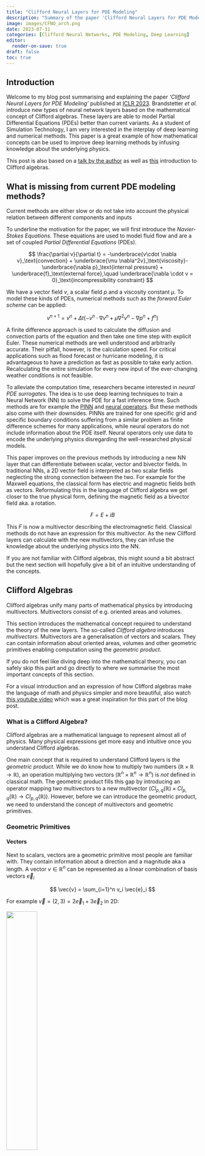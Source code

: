 ```yaml
---
title: "Clifford Neural Layers for PDE Modeling"
description: "Summary of the paper 'Clifford Neural Layers for PDE Modeling' published at ICLR 2023"
image: images/CFNO_arch.png
date: 2023-07-31
categories: [Clifford Neural Networks, PDE Modeling, Deep Learning]
editor:
  render-on-save: true
draft: false
toc: true
---
```


## Introduction

Welcome to my blog post summarising and explaining the paper _'Clifford Neural Layers for PDE Modeling'_ published at [ICLR 2023](https://iclr.cc/virtual/2023/poster/11825). Brandstetter _et al._ introduce new types of neural network layers based on the mathematical concept of Clifford algebras. These layers are able to model Partial Differential Equations (PDEs) better than current variants. As a student of Simulation Technology, I am very interested in the interplay of deep learning and numerical methods. This paper is a great example of how mathematical concepts can be used to improve deep learning methods by infusing knowledge about the underlying physics.

This post is also based on a [talk by the author](https://www.youtube.com/watch?v=VXziLgMIWf8) as well as [this](https://www.youtube.com/watch?v=60z_hpEAtD8) introduction to Clifford algebras.

## What is missing from current PDE modeling methods?

::: {.callout-note appearance="simple" collapse="true" title="TLDR"}
Current methods are either slow or do not take into account the physical relation between different components and inputs
:::

To underline the motivation for the paper, we will first introduce the _Navier-Stokes Equations_. These equations are used to model fluid flow and are a set of coupled _Partial Differential Equations_ (PDEs).

$$
  \frac{\partial v}{\partial t} = -\underbrace{v\cdot \nabla v}_\text{convection} + \underbrace{\mu \nabla^2v}_\text{viscosity}-\underbrace{\nabla p}_\text{internal pressure} + \underbrace{f}_\text{external force},\quad \underbrace{\nabla \cdot v = 0}_\text{incompressibility constraint}
$$

We have a vector field $v$, a scalar field $p$ and a viscosity constant $\mu$. To model these kinds of PDEs, numerical methods such as the _forward Euler scheme_ can be applied:

$$
  v^{n+1} = v^n + \Delta t \left(-v^n \cdot \nabla v^n + \mu \nabla^2v^n - \nabla p^n + f^n\right)
$$

A finite difference approach is used to calculate the diffusion and convection parts of the equation and then take one time step with explicit Euler. These numerical methods are well understood and arbitrarily accurate. Their pitfall, however, is the calculation speed. For critical applications such as flood forecast or hurricane modeling, it is advantageous to have a prediction as fast as possible to take early action. Recalculating the entire simulation for every new input of the ever-changing weather conditions is not feasible.

To alleviate the computation time, researchers became interested in _neural PDE surrogates_. The idea is to use deep learning techniques to train a Neural Network (NN) to solve the PDE for a fast inference time.
Such methods are for example the [PINN](https://www.sciencedirect.com/science/article/abs/pii/S0021999118307125) and [neural operators](https://arxiv.org/abs/2003.03485).
But these methods also come with their downsides. PINNs are trained for one specific grid and specific boundary conditions suffering from a similar problem as finite difference schemes for many applications, while neural operators do not include information about the PDE itself. Neural operators only use data to encode the underlying physics disregarding the well-researched physical models.

This paper improves on the previous methods by introducing a new NN layer that can differentiate between scalar, vector and bivector fields. In traditional NNs, a 2D vector field is interpreted as two scalar fields neglecting the strong connection between the two. For example for the Maxwell equations, the classical form has electric and magnetic fields both as vectors. Reformulating this in the language of Clifford algebra we get closer to the true physical form, defining the magnetic field as a bivector field aka. a rotation.

$$
  F = E + iB
$$

This $F$ is now a multivector describing the electromagnetic field. Classical methods do not have an expression for this multivector. As the new Clifford layers can calculate with the new multivectors, they can infuse the knowledge about the underlying physics into the NN.

If you are not familiar with Clifford algebras, this might sound a bit abstract but the next section will hopefully give a bit of an intuitive understanding of the concepts.

## Clifford Algebras

::: {.callout-note appearance="simple" collapse="true" title="TLDR"}
Clifford algebras unify many parts of mathematical physics by introducing multivectors. Multivectors consist of e.g. oriented areas and volumes.
:::

This section introduces the mathematical concept required to understand the theory of the new layers. The so-called _Clifford algebra_ introduces _multivectors_. Multivectors are a generalisation of vectors and scalars. They can contain information about oriented areas, volumes and other geometric primitives enabling computation using the _geometric product_.

If you do not feel like diving deep into the mathematical theory, you can safely skip this part and go directly to where we summarise the most important concepts of this section.

For a visual introduction and an expression of how Clifford algebras make the language of math and physics simpler and more beautiful, also watch [this youtube video](https://www.youtube.com/watch?v=60z_hpEAtD8) which was a great inspiration for this part of the blog post.

### What is a Clifford Algebra?

Clifford algebras are a mathematical language to represent almost all of physics. Many physical expressions get more easy and intuitive once you understand Clifford algebras.

One main concept that is required to understand Clifford layers is the _geometric product_. While we do know how to multiply two numbers ($\mathbb{R}\times\mathbb{R}\rightarrow\mathbb{R}$), an operation multiplying two vectors ($\mathbb{R}^n\times\mathbb{R}^n\rightarrow\mathbb{R}^n$) is _not_ defined in classical math.
The geometric product fills this gap by introducing an operator mapping two multivectors to a new multivector ($Cl_{p,q}(\mathbb{R})\times Cl_{p,q}(\mathbb{R})\rightarrow Cl_{p,q}(\mathbb{R})$). However, before we can introduce the geometric product, we need to understand the concept of multivectors and geometric primitives.

### Geometric Primitives

#### Vectors

Next to scalars, vectors are a geometric primitive most people are familiar with. They contain information about a direction and a magnitude aka a length.
A vector $v\in \mathbb{R}^n$ can be represented as a linear combination of basis vectors $\vec{e}_i$

$$
  \vec{v} = \sum_{i=1}^n v_i \vec{e}_i
$$

For example $\vec{v}=(2,3) = 2\vec{e}_1 + 3\vec{e}_2$ in 2D:

![](images/Basis_Vectors.png){width="40%" fig-align="center"}

What can we do with these vectors? We can add them, subtract them and multiply them with a scalar. This is all that is needed to form a vector space. The closest thing we have to a multiplication of two vectors for general $n$ is the dot product being defined on the spaces $\mathbb{R}^n \times \mathbb{R}^n \rightarrow \mathbb{R}$. We compute it by summing the products of the individual components:

$$
  v\cdot w = \sum_{i=1}^n v_i w_i
$$

#### Bivectors

Introducing a new geometric primitive, we will talk about _Bivectors_. These bivectors are an "oriented area". Just as vectors are an expression of a direction with their magnitude being their length, bivectors are an expression of an orientation with the magnitude being the area:

![](images/Bivectors_intro.png){width="50%" fig-align="center"}

Both of the above are 2D bivectors, as the shape of the area is not part of the definition. A bivector only consists of an orientation and an area. You can imagine the difference between a line and a vector as similar to the difference between a plane and a bivector. A line is an object with shapes, curves and a length while a vector is not defined at a specific location in space but has a direction and a length.

##### Bivector Operations

To calculate with bivectors, we first represent them in a basis. The basis in 3D consists of the areas spanned by the unit vectors i.e. $\vec{e}_1 \wedge \vec{e}_2$ and $\vec{e}_2 \wedge \vec{e}_3$ and $\vec{e}_3 \wedge \vec{e}_1$. This is called the _wedge_ or _outer_ product and we will see later what it represents in detail.

![](images/Bivector_basis.png){width="40%" fig-align="center"}

With this definition of a basis, we can now represent a bivector as a linear combination of the basis bivectors:

$$
\begin{aligned}
  A &= a_1 (\vec{e}_1 \wedge \vec{e}_2) + a_2 (\vec{e}_2 \wedge \vec{e}_3) + a_3 (\vec{e}_3 \wedge \vec{e}_1) \\
  &= a_1 \; \vec{e}_1\vec{e}_2 + a_2 \; \vec{e}_2\vec{e}_3 + a_3 \; \vec{e}_3\vec{e}_1
\end{aligned}
$$

We introduced a new notation to avoid the clutter of the wedge product.
When adding two bivectors, we can just add their components in the basis:

$$
  A + B = (a_1 + b_1) \; \vec{e}_1\vec{e}_2 + (a_2 + b_2) \; \vec{e}_2\vec{e}_3 + (a_3 + b_3) \; \vec{e}_3\vec{e}_1
$$

Multiplication with a scalar is also similar to vectors, instead of the length being amplified, the area of bivectors is scaled.

#### Trivectors and k-vectors

We can now expand this concept further into _Trivectors_. Trivectors are oriented volumes and their magnitude is their volume. $k$-vectors are oriented $k$-dimensional volumes.

![](images/Trivectors_intro.png){width="17%" fig-align="center"}

#### Multivectors

All of these concepts can be combined into _multivectors_. Multivectors are a linear combination of all of the above. This means that a multivector has a scalar part, a vector part, a bivector part, a trivector part and so on. In 2D for example, a multivector has 4 components:

$$
  M = m_0 + m_1 \vec{e}_1 + m_2 \vec{e}_2 + m_3 \vec{e}_1\vec{e}_2,
$$

and in 3D it has 8 components:

$$
  M = m_0 + m_1 \vec{e}_1 + m_2 \vec{e}_2 + m_3 \vec{e}_3 + m_4 \vec{e}_1\vec{e}_2 + m_5 \vec{e}_2\vec{e}_3 + m_6 \vec{e}_3\vec{e}_1 + m_7 \vec{e}_1\vec{e}_2\vec{e}_3
$$

Adding two multivectors is just adding their components in the respective basis. For multiplication, we can use the _geometric product_.

### Geometric Product

We now have different geometric primitives and now want to compute with them.
Before directly jumping to the geometric product, let's first look at the _outer product_ or _wedge product_. The wedge product is a product between two vectors that returns a bivector.

The wedge product expresses the area spanned by two vectors. For example, the area spanned by $\vec{e}_1$ and $\vec{e}_2$ is the unit area.

The area of a vector with itself is zero as it is parallel to itself, so $\vec{e}_1 \wedge \vec{e}_1 = 0$.
The wedge product of two arbitrary vectors $\vec{a}$ and $\vec{b}$ is therefore:

$$
\begin{aligned}
\vec{a} \wedge \vec{b} &= (a_1 \;\vec{e}_1 + a_2 \;\vec{e}_2) \wedge (b_1 \;\vec{e}_1 + b_2 \;\vec{e}_2) \\
                       &= a_1 b_1 \;\vec{e}_1 \wedge \vec{e}_1 + a_1 b_2 \;\vec{e}_1 \wedge \vec{e}_2 + a_2 b_1 \;\vec{e}_2 \wedge \vec{e}_1 + a_2 b_2 \;\vec{e}_2 \wedge \vec{e}_2 \\
                       &= a_1 b_2 \;\vec{e}_1 \wedge \vec{e}_2 - a_2 b_1 \;\vec{e}_1 \wedge \vec{e}_2 \\
\end{aligned}
$$

Or represented graphically:

![](images/Wedge_product.png){width="50%" fig-align="center"}

The direction in which the area is oriented is given by the order of the vectors. This means $\vec{a} \wedge \vec{b} = - \vec{a} \wedge \vec{b}$.

Now back to the geometric product.
Without interpreting, see what happens if we multiply two 2D vectors by multiplying their components:

$$
\begin{aligned}
\vec{a} \vec{b} &= (a_1 \;\vec{e}_1 + a_2 \;\vec{e}_2) (b_1 \;\vec{e}_1 + b_2 \;\vec{e}_2) \\
                &= a_1 b_1 \;\underbrace{\vec{e}_1 \vec{e}_1}_{=1} + a_1 b_2 \;\vec{e}_1 \vec{e}_2 + a_2 b_1 \;\vec{e}_2 \vec{e}_1 + a_2 b_2 \;\underbrace{\vec{e}_2 \vec{e}_2}_{=1} \\
                &= a_1 b_1 \; 1 + a_1 b_2 \;\vec{e}_1 \vec{e}_2 + a_2 b_1 \;\vec{e}_2 \vec{e}_1 + a_2 b_2 \; 1 \\
                &= a_1 b_1+ a_2 b_2 + a_1 b_2 \;\vec{e}_1 \vec{e}_2 - a_2 b_1 \;\vec{e}_1 \vec{e}_2  \\
                &= \underbrace{(a_1 b_1+ a_2 b_2)}_{\text{scalar}} + \underbrace{(a_1 b_2 - a_2 b_1) \;\vec{e}_1 \vec{e}_2}_{\text{bivector}} \\
\Rightarrow\vec{a} \vec{b} &:= \vec{a}\cdot\vec{b} + \vec{a}\wedge\vec{b}
\end{aligned}
$$

We have found an expression of the geometric product between two vectors in terms of the dot product and the wedge product. By analysing the calculation we notice that the area spanned by $\vec{e}_1$ and $\vec{e}_1$ has no orientation as the vector is parallel to itself. We can therefore set the geometric product $\vec{e}_1 \vec{e}_1 = 1$. The same thing happens for $\vec{e}_2 \vec{e}_2 = 1$. This makes sense if we apply this new definition to our basis vectors:

$$
\vec{e}_1 \vec{e}_1 = \vec{e}_1 \cdot \vec{e}_1 + \underbrace{\vec{e}_1 \wedge \vec{e}_1}_{=0} = \| \vec{e}_1 \|^2 = 1
$$

The fact that we add a scalar $\vec{a}\cdot\vec{b}$ to a bivector $\vec{a}\wedge\vec{b}$ might seem strange as we do not have to have an algebraic interpretation for this addition. However, if we work with complex numbers we do the same, we just add a real number to a complex number without letting them interact with one another. The same thing happens here. We add a scalar to a bivector.

To compute an arbitrary geometric product of any multivector we can use the following algorithm:

1. Express the multivectors as a sum of basis elements
2. Use the fact that $\vec{e}_i \vec{e}_i = 1$ and $\vec{e}_i \vec{e}_j = - \vec{e}_j \vec{e}_i$ to simplify the expression
3. Collect the terms with the same basis elements

::: {.callout-tip collapse="true"}

## Other Examples and Additions
1. The geometric product of two arbitrary multivectors $\vec{n}, \vec{m}$:

$$
\begin{aligned}
\vec{n} \vec{m}
&= (n_0 + n_1 \;\vec{e}_1 + n_2 \; \vec{e}_2 + n_3 \; \vec{e}_1\vec{e}_2)(m_0 + m_1 \;\vec{e}_1 + m_2 \; \vec{e}_2 + m_3 \; \vec{e}_1\vec{e}_2)\\
&= n_0 m_0 + n_0 m_1 \;\vec{e}_1 + n_0 m_2 \; \vec{e}_2 + n_0 m_3 \; \vec{e}_1\vec{e}_2 \\
& \quad + n_1 m_0 \;\vec{e}_1 + n_1 m_1 \;\vec{e}_1\vec{e}_1 + n_1 m_2 \; \vec{e}_1\vec{e}_2 + n_1 m_3 \; \vec{e}_1\vec{e}_1\vec{e}_2 \\
& \quad + n_2 m_0 \; \vec{e}_2 + n_2 m_1 \; \vec{e}_2\vec{e}_1 + n_2 m_2 \; \vec{e}_2\vec{e}_2 + n_2 m_3 \; \vec{e}_2\vec{e}_1\vec{e}_2 \\
& \quad + n_3 m_0 \; \vec{e}_1\vec{e}_2 + n_3 m_1 \; \vec{e}_1\vec{e}_1\vec{e}_2 + n_3 m_2 \; \vec{e}_1\vec{e}_2\vec{e}_2 + n_3 m_3 \; \vec{e}_1\vec{e}_2\vec{e}_1\vec{e}_2 \\
&= n_0 m_0 + n_0 m_1 \;\vec{e}_1 + n_0 m_2 \; \vec{e}_2 + n_0 m_3 \; \vec{e}_1\vec{e}_2 \\
& \quad + n_1 m_0 \;\vec{e}_1 + n_1 m_1 \; 1 + n_1 m_2 \; \vec{e}_1\vec{e}_2 + n_1 m_3 \; \vec{e}_2 \\
& \quad + n_2 m_0 \; \vec{e}_2 - n_2 m_1 \; \vec{e}_1\vec{e}_2 + n_2 m_2 \; 1 - n_2 m_3 \; \vec{e}_1\\
& \quad + n_3 m_0 \; \vec{e}_1\vec{e}_2 - n_3 m_1 \; \vec{e}_1\vec{e}_2 + n_3 m_2 \; \vec{e}_1 - n_3 m_3 \; 1 \\
&= (n_0 m_0 + n_1 m_1 + n_2 m_2 + n_3 m_3) \\
& \quad + (n_0 m_1 + n_1 m_0 - n_2 m_3 + n_3 m_2) \; \vec{e}_1 \\
& \quad + (n_0 m_2 + n_1 m_3 + n_2 m_0 - n_3 m_1) \; \vec{e}_2 \\
& \quad + (n_0 m_3 - n_1 m_2 + n_2 m_1 + n_3 m_0) \; \vec{e}_1\vec{e}_2 \\
\end{aligned}
$$

2. The geometric product of a vector with itself
   $$
   \vec{a} \vec{a} = \vec{a} \cdot \vec{a} + \vec{a} \wedge \vec{a} = \vec{a} \cdot \vec{a} = ||\vec{a}||^2
   $$
   revealing the inverse of a vector regarding the geometric product: $\vec{a}^{-1} = \frac{\vec{a}}{||\vec{a}||^2}$ because $\vec{a} \vec{a}^{-1} = \vec{a} \frac{\vec{a}}{||\vec{a}||^2} = \frac{\vec{a} \vec{a}}{||\vec{a}||^2} = \frac{||\vec{a}||^2}{||\vec{a}||^2} = 1$
3. Because the outer product is not commutative, we have to be careful with the order of the vectors in the geometric product.

   $$
   \vec{a} \vec{b} = \vec{a} \cdot \vec{b} + \vec{a} \wedge \vec{b}
   $$

   but

   $$
   \vec{b} \vec{a} = \vec{b} \cdot \vec{a} + \vec{b} \wedge \vec{a} = \vec{a} \cdot \vec{b} - \vec{a} \wedge \vec{b}.
   $$

   From this we can derive expressions of the outer product $\vec{a} \wedge \vec{b} = \frac{1}{2} (\vec{a} \vec{b} - \vec{b} \vec{a})$ and for the inner product $\vec{a} \cdot \vec{b} = \frac{1}{2} (\vec{a} \vec{b} + \vec{b} \vec{a})$ in terms of the geometric product

4. An arbitrary vector multiplication in 3D:
   $$
   \begin{aligned}
   \vec{a} \vec{b} &= (a_1 \vec{e}_1 + a_2 \vec{e}_2 + a_3 \vec{e}_3) (b_1 \vec{e}_1 + b_2 \vec{e}_2 + b_3 \vec{e}_3) \\
                   &= a_1 b_1 \vec{e}_1 \vec{e}_1 + a_1 b_2 \vec{e}_1 \vec{e}_2 + a_1 b_3 \vec{e}_1 \vec{e}_3 + a_2 b_1 \vec{e}_2 \vec{e}_1 + a_2 b_2 \vec{e}_2 \vec{e}_2 + a_2 b_3 \vec{e}_2 \vec{e}_3 + a_3 b_1 \vec{e}_3 \vec{e}_1 + a_3 b_2 \vec{e}_3 \vec{e}_2 + a_3 b_3 \vec{e}_3 \vec{e}_3 \\
                   % for same basis vectors, the inner product is 1
                   &= a_1 b_1 + a_1 b_2 \vec{e}_1 \vec{e}_2 + a_1 b_3 \vec{e}_1 \vec{e}_3 + a_2 b_1 \vec{e}_2 \vec{e}_1 + a_2 b_2 + a_2 b_3 \vec{e}_2 \vec{e}_3 + a_3 b_1 \vec{e}_3 \vec{e}_1 + a_3 b_2 \vec{e}_3 \vec{e}_2 + a_3 b_3 \\
                   % switch order of different basis vectors at cost of minus sign
                   &= a_1 b_1 + a_1 b_2 \vec{e}_1 \vec{e}_2 + a_1 b_3 \vec{e}_1 \vec{e}_3 - a_2 b_1 \vec{e}_1 \vec{e}_2 + a_2 b_2 + a_2 b_3 \vec{e}_2 \vec{e}_3 - a_3 b_1 \vec{e}_1 \vec{e}_3 - a_3 b_2 \vec{e}_2 \vec{e}_3 + a_3 b_3 \\
                   % group scalar and bivector terms
                   &= \underbrace{a_1 b_1 + a_2 b_2 + a_3 b_3}_{\vec{a} \cdot \vec{b}} + \underbrace{(a_1 b_2 - a_2 b_1) \vec{e}_1 \vec{e}_2 + (a_1 b_3 - a_3 b_1) \vec{e}_1 \vec{e}_3 + (a_2 b_3 - a_3 b_2) \vec{e}_2 \vec{e}_3}_{=:\vec{a} \wedge \vec{b}} \\
                   % use definition of inner and outer product
                   &= \vec{a} \cdot \vec{b} + \vec{a} \wedge \vec{b}
   \end{aligned}
   $$
5. Sidenote: compare the outer product to the cross product:
   $$
   \begin{aligned}
   \vec{a} \wedge \vec{b} &= (a_1 b_2 - a_2 b_1) \vec{e}_1 \vec{e}_2 + (a_1 b_3 - a_3 b_1) \vec{e}_1 \vec{e}_3 + (a_2 b_3 - a_3 b_2) \vec{e}_2 \vec{e}_3 \\
   \vec{a} \times \vec{b} &= (a_1 b_2 - a_2 b_1) \vec{e}_3 - (a_1 b_3 - a_3 b_1) \vec{e}_2 - (a_2 b_3 - a_3 b_2) \vec{e}_1 \\
   \end{aligned}
   $$

:::

### Pseudoscalars

The last concept to fully understand the paper (which we will come back to, I promise) is that of pseudoscalars.
In 2D a multivector only has one bivector component unlike in 3D where the multivector is composed of three bivectors. This means that the bivector part in 3D also has an orientation.
You can imagine this as with vectors stepping from 1D to 2D. In 1D a multivector only consists of a single number. In 2D there is now an orientation in space represented by two vector components. Same thing for the step to 3D. In 3D there is now an orientation of an area in 3D space whereas in 2D a bivector could only lie in the 2D plane.
We name the primitive that only consists of one component a pseudoscalar.

To make it more clear, let's give the unit pseudoscalar a name: $\vec{e}_1 \vec{e}_2 =: i$. Do you see the connection to complex numbers? Let's multiply $i$ with itself:

$$
\begin{aligned}
i^2 &= (\vec{e}_1 \vec{e}_2) (\vec{e}_1 \vec{e}_2) \\
    &= \vec{e}_1 \vec{e}_2 \vec{e}_1 \vec{e}_2 \\
    &= -\vec{e}_1 \vec{e}_1 \vec{e}_2 \vec{e}_2 \\
    &= -1
\end{aligned}
$$

Computing the geometric product between a vector and the pseudoscalar $i$ rotates the vector by 90 degrees in space.
The connection to complex numbers, therefore becomes clearer: The complex number $1$ is the unit scalar. Then $1\cdot i$ is rotated by 90 degrees in the complex plane and just the imaginary unit $i$.

Indeed, the geometric algebra in 2D is isomorphic to the complex numbers.
The same can be done for 3D, where the unit pseudoscalar is $\vec{e}_1 \vec{e}_2 \vec{e}_3 =: i$.
In 3D the geometric algebra is isomorphic to the _[quaternions](https://en.wikipedia.org/wiki/Quaternion "Wikipedia: Quaternions")_ which are basically complex numbers with three imaginary units. Quaternions are often used in computer graphics to represent rotations. The paper also makes use of this fact to create _Roational Clifford CNN layers_.

::: {.callout-tip collapse="true"}
## Connection to the cross product

If we calculate the product of a vector and $i$ in 3D, it is always a bivector:
$$ \vec{e}_1i = \vec{e}_1 \vec{e}_1\vec{e}_2\vec{e}_3 = \vec{e}_2\vec{e}_3$$
This bivector follows the right-hand rule discussed earlier. If the thumb points in the direction of $\vec{e}_1$ the other fingers point in the direction of the bivector spanned by $\vec{e}_2$ and $\vec{e}_3$.
As this holds for any vector, bivectors can be represented by their normal vectors in 3D. In fact:
      $$
      \vec{a} \wedge \vec{b} = i (\vec{a} \times \vec{b})
      $$
Now we don't need cross-product anymore!
One nice example is Torque $N$:
$$\vec{N} = \vec{r} \times \vec{F}$$
Here the torque is a vector pointing in the direction of the axis of rotation. However, if we replace this with the outer product
$$\vec{N} = \vec{r} \wedge \vec{F}$$
 we get a bivector. This bivector is a rotation object that rotates the vector $\vec{r}$ into the direction of $\vec{F}$ which to me is a much more intuitive way to thinking about torque.

:::

### Summary of Clifford Algebra

We have now introduced the different geometric primitives scalars, vectors, bivectors, trivectors and so on. An object in the Clifford algebra is called a multivector. A multivector is a sum of different geometric primitives.

To calculate the geometric product between two multivectors we use the distributive law and the geometric product between the different unit primitives.

The pseudoscalar in 2D is a bivector and in 3D a trivector as it is the highest possible geometric primitive in the respective dimensions.
We denote the pseudoscalar with $i$.

The main takeaway from this section is that we now have objects that can represent vectors and scalars. We can take these multivectors and multiply them with each other using the geometric product to get a modified multivector. Switching normal multiplications with the geometric product is the basis of this paper.

## [Fourier Neural Operators](https://arxiv.org/pdf/2010.08895.pdf)

::: {.callout-note appearance="simple" collapse="true" title="TLDR"}
Fourier Neural operators are an efficient way to learn operators. They map one function space to a solution function space.
:::

We have now introduced the Clifford algebra and turn towards machine learning. The paper utilises different types of network architectures, notably the _Fourier Neural Operator_ which needs further explanation. We split this into two parts: First, we will discuss the _Neural Operator_ and then the _Fourier Neural Operator_ as an extension of the former.

### Neural Operators

Neural Operators are a type of neural architecture that can be used to solve partial differential equations (PDEs). These models learn to approximate operators instead of functions, which is very helpful for PDEs.

One such use case would be the Laplacian operator that is used e.g. in the Poisson partial differential equation.

$$
\Delta u = f
$$

All PDEs can be expressed using Green's function $G$. In this case, this would be:

$$
u(x) = \int G(x, y) f(y) dy \text{ with } \Delta G(x, y) = \delta(x - y)
$$

For the Laplace problem, this Green's Function is (see [on wikipedia](https://en.wikipedia.org/wiki/Green's_function#Table_of_Green's_functions))

$$
G(x, y) = \frac{1}{2\pi} \ln\|x - y\|_2
$$

The Green's function has to be continuous. As we know, neural networks are universal approximators, therefore a network can approximate the Green's function. This is the idea behind neural operators.

Advantages:

- The neural operator can be applied to any right-hand side $f$ and any mesh $x$.
- The operator only needs to be trained once for a PDE and then takes the different initial conditions as input to output a problem-specific solution. This is in contrast to the finite element method, where the mesh needs to be refined for every slight change in the problem.
- Neural operators only require data to learn a PDE, with no knowledge of the underlying mathematics.

The problem so far:

The integral in the above equation is expensive to evaluate. Fourier neural operators transform this expression into a convolution in the Fourier domain, where it becomes a simple point-wise multiplication and thereby much faster to evaluate.

### Fourier Neural operators

Putting the theory of neural operators behind us, Fourier neural operators are a type of neural operator that uses the Fourier transform to speed up the evaluation of the integral. In practice, we create a neural network that takes in the initial conditions and outputs the solution or the next time step of the PDE. One layer of the network takes in a signal, applies a Fourier transform, linearly transforms it using learned weights and then reverts back to the signal domain. Two more things are important: High frequencies are discarded before transforming back and also a residual connection is added. The architecture is shown below.

![](images/fourier_operator.png){width="80%" fig-align="center"}

Now to the main motivation of this paper: The authors argue that the linear transformation does not take into account the connection between different vector components. The structure is destroyed. Imagine $f$ consisting of two quantities, pressure $p$ and velocity $\vec{v}$ as for simple weather models. The linear transformation would not take into account that the pressure is scalar whereas the velocity is a vector. In a traditional neural network, the $p$, $v_x$ and $v_y$ would be three different channels of the input $f$ ignoring the strong coupling between the two vector components. For this reason, the authors introduce a new type of layer that preserves this structure.

## Clifford Neural Layers

Just as with complex neural networks, the idea of Clifford neural networks is simple as long as the foundational mathematics is well understood: Replace the scalars in a neural network with multivectors and use the geometric product instead of the product of two scalars.
For complex numbers, this has already been done by [Trabesi _et al_.](https://arxiv.org/abs/1705.09792) replacing the real convolution of a convolutional neural network with a complex counterpart.

In the following, we go through the different newly introduced layers and explain their background.

### Clifford CNN layers
::: {.callout-note appearance="simple" collapse="true" title="TLDR"}
Clifford CNN Layers replace the pixel-wise multiplication of the convolution by a geometric product on multivectors.
:::

In a traditional CNN, the input $f$ is convolved with weights $w$:

$$
\left[f \star w^{i}\right](x)=\sum_{y \in \mathbb{Z}^{2}}\left\langle f(y), w^{i}(y-x)\right\rangle=\sum_{y \in \mathbb{Z}^{2}} \sum_{j=1}^{c_{\text {in }}} f^{j}(y) w^{i, j}(y-x)
$$

**Gif für einen channel einer convolution**

The weights $w$ consist of $c_{out}$ filters, each of which is a $c_{in}$-dimensional vector field just like the input $f$. To express the convolution we therefore need to sum over the channels $j$ of the input and the weights for each output channel $i$.
To extend this to multivector fields, we just replace the scalar product $f^j(y) w^{i,j}(y-x)$ with the geometric product of two multivectors $\boldsymbol{f}$ and $\boldsymbol{w}$:

$$
\left[\boldsymbol{f} \star \boldsymbol{w}^{i}\right](x)=\sum_{y \in \mathbb{Z}^{2}} \sum_{j=1}^{c_{\text {in }}} \underbrace{\boldsymbol{f}^{j}(y) \boldsymbol{w}^{i, j}(y-x)}_{\boldsymbol{f}^{j} \boldsymbol{w}^{i, j}: G^{2} \times G^{2} \rightarrow G^{2}} .
$$

To be more specific, $\boldsymbol{f}$ and $\boldsymbol{w}$ are vectors in $G$ which is not the Clifford algebra, but the real vector containing the coefficients of the multivector fields. The multiplication of these two vectors is the geometric product implemented with the basis defined by the Clifford algebra. The output is again a vector which are the coefficients of a multivector field with $c_{out}$ channels.

### Rotational Clifford CNN layers

::: {.callout-note appearance="simple" collapse="true" title="TLDR"}
Rotational Clifford CNN layers make use of quaternions to replace the geometric product with a matrix-vector multiplication.
:::

Rotational Clifford CNN layers are an alternative parametrisation to the above. I mentioned that the 3D Clifford algebra $Cl_{0,2}$ is isomorph to the quaternions where rotations can be realised using a matrix multiplication.
Instead of using the geometric product, we can modify the input using rotations.

$$
\begin{aligned}
{\left[\boldsymbol{f} \star \boldsymbol{w}_{\mathrm{rot}}^i\right](x) } & =\sum_{y \in \mathbb{Z}^2} \sum_{j=1}^{c_{\text {in }}} \boldsymbol{f}^j(y) \boldsymbol{w}_{\mathrm{rot}}^{i, j}(y-x) \\
& =\sum_{y \in \mathbb{Z}^2} \sum_{j=1}^{c_{\text {in }}} \underbrace{\left.\left[\boldsymbol{f}^j(y) \boldsymbol{w}_{\mathrm{rot}}^{i, j}(y-x)\right)\right]_0}_{\text {scalar output }}+\boldsymbol{R}^{i, j}(y-x) \cdot\left(\begin{array}{c}
f_1^j(y) \\
f_2^j(y) \\
f_{12}^j(y)
\end{array}\right)
\end{aligned}
$$

### Clifford Fourier Layers

::: {.callout-note appearance="simple" collapse="true" title="TLDR"}
A normal Fourier layer is modified to receive multivector input by splitting the multivectors into two complex parts on which a Fourier transform can be calculated independently.
:::

The last layer type the authors introduce is the Clifford Fourier layer. These differ a bit in understanding from the Clifford CNN layers because there is no Fourier transform defined for Clifford algebras. Instead, the multivector is split into two complex parts on which a Fourier transform can be calculated independently.

#### Fourier Transform for Multivectors

In formulas, the Fourier transformation is imitated over multivector-fields in 2D in these two parts:

$$
\begin{aligned}
  a &= a_0 + a_1 e_1 + a_2 e_2 + a_{12} e_{12} \\
    &= 1\underbrace{(a_0 + a_{12}i_2)}_\text{spinor part} + e_1\underbrace{(a_1+a_2i_2)}_\text{vector part}
  \end{aligned}
$$

Remember: The pseudoscalar $i$ is the highest grade primitive, e.g. in 2D the bivector and in 3D the trivector. Multiplying a vector with the pseudoscalar is realised as follows

$$
e_1*i = e_1 * e_{12} = e_1e_1e_2 = e_2,
$$

which explains how the vector part can be factored out to get the original vector

With these two parts which can both be interpreted as complex numbers, we can compute a complex Fourier transform.

$$
\begin{aligned}
\hat{\boldsymbol{f}}(\xi)=\mathcal{F}\{\boldsymbol{f}\}(\xi) & =\frac{1}{2 \pi} \int_{\mathbb{R}_2}\left[1(\underbrace{f_0(x)+f_{12}(x) i_2}_{\text {spinor part }})+e_1(\underbrace{f_1(x)+f_2(x) i_2}_{\text {vector part }})\right] e^{-2 \pi i_2\langle x, \xi\rangle} d x \\
& =1\left[\mathcal{F}\left(f_0(x)+f_{12}(x) i_2\right)(\xi)\right]+e_1\left[\mathcal{F}\left(f_1(x)+f_2(x) i_2\right)(\xi)\right]
\end{aligned}
$$

Here you can see that the Fourier transformed vector $\hat{\boldsymbol{f}}$ is again a multivector as the second part is multiplied with $e_i$.

#### Clifford Fourier Neural Operator Layer


![](images/CFNO_arch.png){width="80%" fig-align="center" }

With the above definition of the Fourier transform for multivector fields, we can now define a Clifford Fourier neural operator layer.
The layer consists of these steps:

1. Input signal $f(x)$ gets split into spinor $s(x)$ and vector $v(x)$ parts
2. Fourier transform of spinor and vector parts independently
3. Matrix multiplication of _learned_ multivector weights
4. Inverse Fourier transform
5. Recombine spinor and vector parts

Like in normal Fourier neural operators, frequencies above a cut-off frequency are zero.

For 3D we can analogously construct four separate Fourier transforms that can be combined to emulate a Fourier transform in the 3D multivector space.

## Applications

Clifford layers are very versatile as they can be used as a drop-in replacement for normal layers. This makes application in a wide range of use cases possible. The authors test the Clifford layers in three different contexts:

1. The **Navier-Stokes equations** in 2D
2. The **shallow water equations** for weather prediction
3. The **Maxwell equations** for electromagnetic fields

For each application, a ResNet architecture, and a Fourier neural operator is trained and compared to their respective Clifford counterparts. The architectures of each network are modified to adjust for the different number of parameters. The Clifford layers have more parameters by default.
In all examples, a pseudo ground truth is used to calculate by a traditional simulation.

### 2D Navier-Stokes

::: {.callout-note appearance="simple" collapse="true" title="TLDR"}
Clifford layers can be used to simulate fluid dynamics with higher accuracy than normal layers.
:::

Going back to the previously introduced 2D Navier-Stokes equations, we can now use the Clifford layers to simulate fluid dynamics. The equations are repeated here for convenience:

$$
\frac{\partial v}{\partial t} = -\underbrace{v\cdot \nabla v}_\text{convection} + \underbrace{\mu \nabla^2v}_\text{viscosity}-\underbrace{\nabla p}_\text{internal pressure} + \underbrace{f}_\text{external force}
$$

$f$ is in our case a buoyancy force. They introduce a new scalar that is transported through the velocity field, one real world example would be smoke concentration $s(x)$ in a room that is transported by air. This advection is described by
$$ \frac{ds}{dt}=-v\cdot\nabla s$$
The scalar field only acts on the velocity through the scalar external force i.e. the buoyancy force in our case.

#### Implementation of PDEs for Neural Nets

##### PDE Details

To obtain the training data the PDEs are discretised on a 2D grid as well as in time and solved using a traditional solver.
In this case, a grid with a resolution of $\Delta x=\Delta y = 0.25$, and a temporal resolution of $\Delta t=1.5s$ is used.
Homogeneous Dirichlet boundary conditions for the velocity ($v=0$ at the boundary) are applied. In our example, this would mean that we are in a closed room.
Homogeneous Neumann boundaries $\frac{\partial s}{\partial x}=0$ for the scalar smoke field are used, which in turn means that the smoke does not leave the room or diffuse through the walls.
The scalar field is initialised with Gaussian noise fluctuations and the velocity field as a zero field. The noisy initialisation leads to movement of the smoke field which is transported by the velocity field.

##### Training Details

The unknowns of the problem are combined into a single multivector. This means that the velocity field is combined with the smoke concentration into a multivector in each grid point.
The loss is chosen as the summed Mean Squared Error (SMSE) which is defined as the sum of the MSE over all grid points for all fields and all time steps:

$$
\text{SMSE} = \sum_{t=1}^T \sum_{x\in \text{grid}} \sum_{i=1}^2 \left( v_i(x,t) - \hat{v}_i(x,t) \right)^2 + \sum_{t=1}^T \sum_{x\in \text{grid}} \left( s(x,t) - \hat{s}(x,t) \right)^2
$$

The models are trained with Adam optimiser for 50 epochs with a cosine annealing learning rate schedule. This took between 3h and 48h depending on the task. Clifford architectures took on average twice as long to train for equivalent models.

#### Results

The results can be summarised as improvements across the board for Clifford models.

![](images/Results_plot_navierStokes.png){width="100%" fig-align="center"}

In this figure, the MSE for either the first time step (bottom) or the whole time series (Rollout, top) is shown. For the ResNet (left) models, two variants are depicted, one with Clifford CNN layers (yellow) and one with rotational CNN layers (orange). The number of trajectories is the number of training points and is increasing von right to left.
The Clifford models outperform the unmodified models in all cases. With an increase in training points, the Clifford variants are still better than the unmodified models, meaning that the accuracy normal of models is not only preserved but also improved using multivectors and the geometric product. They also mention that increasing the complexity of the models did not improve their performance.

Notably, the rotational Clifford CNNs perform better than the Clifford CNNs even though they are equivalent in capability.

### Shallow Water Equations for Weather Prediction

Improving the accuracy of weather forecasts is a particularly important task as it often has a direct impact on people's lives.
The shallow water equations are derived from the Navier-Stokes equations and are used for weather prediction.
We have again multiple unknowns that are combined into a multivector. The unknowns are the velocity field $v$ and the pressure field $p$ of this PDE system:

$$
\begin{aligned}
\frac{\partial v_x}{\partial t}+v_x \frac{\partial v_x}{\partial x}+v_y \frac{\partial v_x}{\partial y}+g \frac{\partial \eta}{\partial x} & =0, \\
\frac{\partial v_y}{\partial t}+v_x \frac{\partial v_y}{\partial x}+v_y \frac{\partial v_y}{\partial y}+g \frac{\partial \eta}{\partial y} & =0, \\
\frac{\partial \eta}{\partial t}+\frac{\partial}{\partial x}\left[(\eta+h) v_x\right]+\frac{\partial}{\partial y}\left[(\eta+h) v_y\right] & =0.
\end{aligned}
$$

Here, $v_x$ and $v_y$ are the $x$ and $y$ components of the fluid velocity, $g$ the gravitational acceleration and $\eta$ the vertical displacement of the fluid surface (at the top). $h$ is the topography of the earth's surface.
The authors generate the dataset with [SpeedyWeather.jl](https://github.com/SpeedyWeather/SpeedyWeather.jl) and train the same models as in the previous example.
The results are similar to the previous example, the rotational Clifford models outperform the unmodified models. However, the Clifford CNNs in ResNet architectures perform worse than the unmodified models for a small number of trajectories. This is attributed to the fact that the ResNet architecture may not be complex enough for the task. This can be seen as the Fourier neural operators need only a fraction of the trajectories that the ResNet architectures need to reach the same accuracy.

![](images/Results_plot_shallowWater.png){width="100%" fig-align="center"}

### Maxwell Equations for Electromagnetism

Maxwell's equations express the relationship between electric and magnetic fields. They are given by

$$
\begin{aligned}
\nabla \cdot D & =\rho & & \text { Gauss's law } \\
\nabla \cdot B & =0 & & \text { Gauss's law for magnetism } \\
\nabla \times E & =-\frac{\partial B}{\partial t} & & \text { Faraday's law of induction } \\
\nabla \times H & =\frac{\partial D}{\partial t}+j & & \text { Ampère's circuital law }
\end{aligned}
$$

In these equations, $D$ is the electric displacement field, $B$ is the magnetic field, $E$ is the electrical field, $H$ is the magnetisation field in isotropic media, $\rho$ is the total electric charge density and $j$ is the electric current density.
As discussed in the section on [Clifford algebra](#clifford-algebras), the outer product is related to the cross product. Therefore the above equations lend themselves to expressing them in terms of multivector fields, making them a natural fit for the Clifford neural layers.
The input to the network is a 3D multivector field where the electric field is the vector component and the magnetic field is the bivector component. So instead of 6 input fields you have one multivector field.
The authors show that the Clifford architecture outperforms other architectures by a significant margin while only testing the Fourier neural operator.

![](images/Results_plot_Maxwell2.png){width="100%" fig-align="center"}

## Conclusion

We analysed the paper _'Geometric Clifford Algebra Networks and Clifford Neural Layers for PDE Modeling'_ by Brandstetter, Berg, Welling and Gupta published at ICLR 2023. We first looked at the Clifford algebra and how it is a natural way to express PDEs. The authors took the properties and operations of the Clifford algebra and used them to replace scalar multiplications in neural networks. They showed that this approach outperforms normal unmodified neural networks for the tasks of fluid dynamics and electromagnetism.

## Limitations

The backward pass of the Clifford Fourier neural operator layer is slower than the normal Fourier neural operator layer as it uses the complex-valued Fourier transform which is not as optimised for backward passes as the real-valued Fourier transform in PyTorch.
Parameter counts of Clifford CNN layers are smaller, but the number of operations is larger doubling the training time.

One limitation of the tests is that they use a common network architecture for all tasks. It would be interesting to see if the Clifford layers can improve more task-specific architectures as well.

## Resources

[Some different presentations on Clifford Algebra](https://youtube.com/playlist?list=PL9VUuob0B7Mjxh0uWsrJwyz8k3F10YfIN)

["Geometric Clifford Algebra Networks and Clifford Neural Layers for PDE Modeling"](https://youtu.be/VXziLgMIWf8)

Brandstetter, J., Berg, R. V. D., Welling, M., & Gupta, J. K. (2022). _Clifford neural layers for PDE modeling_. arXiv preprint arXiv:[2209.04934](https://arxiv.org/abs/2209.04934).

Li, Z., Kovachki, N., Azizzadenesheli, K., Liu, B., Bhattacharya, K., Stuart, A., & Anandkumar, A. (2020). _Fourier neural operator for parametric partial differential equations_. arXiv preprint arXiv:[2010.08895](https://arxiv.org/abs/2010.08895).

Trabelsi, C., Bilaniuk, O., Zhang, Y., Serdyuk, D., Subramanian, S., Santos, J. F., ... & Pal, C. J. (2017). _Deep complex networks_. arXiv preprint arXiv:[1705.09792](https://arxiv.org/abs/1705.09792).
